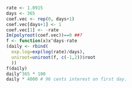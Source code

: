 ```r
rate <- 1.0915
days <- 365
coef.vec <- rep(0, days+1)
coef.vec[days+1] <- 1
coef.vec[1] <- -rate
Im(polyroot(coef.vec))==0 ##?
f <- function(x)x^days-rate
(daily <- rbind(
  exp.log=exp(log(rate)/days),
  uniroot=uniroot(f, c(-1,2))$root
  ))
f(daily)
daily^365 * 100
daily * 4000 # 96 cents interest on first day.
```
